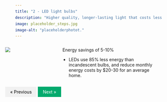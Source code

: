 ```yaml
---
title: "2 - LED light bulbs"
description: "Higher quality, longer-lasting light that costs less on electricity bills"
image: placeholder_steps.jpg
image-alt: "placeholderphotot."
---
```


:::: {.columns}

::: {.column width="20%"}
![](placeholder_steps.jpg)
:::

::: {.column width="10%"}
<!-- empty column to create gap -->
:::

::: {.column width="70%"}

 Energy savings of 5-10%

-   LEDs use 85% less energy than incandescent bulbs, and reduce monthly energy costs by \$20-30 for an average home.


:::

::::

<html>
<head>
<meta name="viewport" content="width=device-width, initial-scale=1">
<style>
a {
  text-decoration: none;
  display: inline-block;
  padding: 8px 16px;
}

a:hover {
  background-color: #ddd;
  color: black;
}

.previous {
  background-color: #f1f1f1;
  color: black;
}

.next {
  background-color: #04AA6D;
  color: white;
}

.round {
  border-radius: 50%;
}
</style>
</head>
<body>


<a href="01-goals.html" class="previous">&laquo; Previous</a>
<a href="03-goals.html" class="next float-end">Next &raquo;</a>

  
</body>
</html> 

